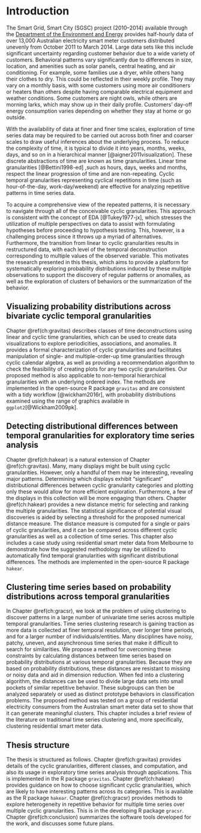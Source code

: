 # Introduction {#ch:intro}

<!-- Introduction -->
<!-- Motivation & Background -->
<!-- Outline of the thesis -->

<!-- To tame the complexity of time, breaking it into years, months, weeks, days and so on in a hierarchical manner is a common way to relate data to time. Such dicrete human made abstractions of time can be thought of as time granularities.(Aigner et al., 2008). -->

<!-- outline the intro chapter structure -->

<!-- This chapter provides an introduction to the study by first discussing the background and context, followed by the overarching research aim and objectives, each of which correspond to each chapter in this thesis. -->

<!-- Background -->

The Smart Grid, Smart City (SGSC) project (2010–2014) available through the [Department of the Environment and Energy](https://data.gov.au/data/organization/doee) provides half-hourly data of over 13,000 Australian electricity smart meter customers distributed unevenly from October 2011 to March 2014. Large data sets like this include significant uncertainty regarding customer behavior due to a wide variety of customers. Behavioral patterns vary significantly due to differences in size, location, and amenities such as solar panels, central heating, and air conditioning. For example, some families use a dryer, while others hang their clothes to dry. This could be reflected in their weekly profile. They may vary on a monthly basis, with some customers using more air conditioners or heaters than others despite having comparable electrical equipment and weather conditions. Some customers are night owls, while others are morning larks, which may show up in their daily profile. Customers' day-off energy consumption varies depending on whether they stay at home or go outside. 

<!-- introducing the overall field-->
With the availability of data at finer and finer time scales, exploration of time series data may be required to be carried out across both finer and coarser scales to draw useful inferences about the underlying process. To reduce the complexity of time, it is typical to divide it into years, months, weeks, days, and so on in a hierarchical manner [@aigner2011visualization]. These discrete abstractions of time are known as time granularities. Linear time granularities [@Bettini1998-ed] ,such as hours, days, weeks and months, respect the linear progression of time and are non-repeating. Cyclic temporal granularities representing cyclical repetitions in time (such as hour-of-the-day, work-day/weekend) are effective for analyzing repetitive patterns in time series data.


To acquire a comprehensive view of the repeated patterns, it is necessary to navigate through all of the conceivable cyclic granularities. This approach is consistent with the concept of EDA [@Tukey1977-jx], which stresses the utilization of multiple perspectives on data to assist with formulating hypotheses before proceeding to hypothesis testing. This, however, is a challenging process since it throws up a myriad of alternatives. Furthermore, the transition from linear to cyclic granularities results in restructured data, with each level of the temporal deconstruction corresponding to multiple values of the observed variable. This motivates the research presented in this thesis, which aims to provide a platform for systematically exploring probability distributions induced by these multiple observations to support the discovery of regular patterns or anomalies, as well as the exploration of clusters of behaviors or the summarization of the behavior.



<!-- There could potentially be many, many ways to analyze the data across cyclic granularities. -->


<!-- For example, data collected at an hourly scale could be analyzed using coarser temporal scales such as days, months or quarters. This approach requires deconstructing time in various possible ways. Moreover, it might often be interesting to capture calendar or periodic effects like month-of-year, day-of-week, or hour-of-day. They help us answer questions like if certain levels of those time deconstructions are characterized by unusual/typical values of the observed variable. For example, certain days of the week or months of the year are likely to be characterized by higher values. Visualizations using linear time granularities are often ineffective in conveying repetitive behaviors because multiple observations are squeezed together in that representation. Hence, we define cyclic granularities for exploring repetitive patterns. There could potentially be many, many cyclic granularities to explore. It is essential to navigate through all the options to get a comprehensive view of the repeated patterns. This idea aligns with the notion of EDA (Tukey 1977), which emphasizes the use of multiple perspectives on data to help formulate hypotheses before proceeding to hypothesis testing. -->

<!-- introduce the specific problem  -->
<!-- ## change in data structure as a result of transitioning from linear to cyclic deconstructions -->
<!-- + Existing approaches, why we need to drill down, or why we want to -- probability distributions -->



<!-- My contribution in this thesis is to explore probability distributions induced by these multiple observations to better understand heterogeneity in repetitive behavior that can arise across temporal dependencies. -->


<!-- Summarizing the probability distribution of these multiple observations to capture both shape and uncertainty could be a potential approach to understanding the underlying distribution of these observations.  -->

<!-- Hence, the overarching research goal is to study the periodic behavior of temporal data in a structured way by studying the probability distributions by best exploiting the characteristics of time. -->




<!-- Following research objectives would facilitate the achievement of this aim -->
<!-- Research objectives -->

<!-- ## Research aims -->


<!-- The first part of the work discusses computation of all possible combinations of cyclic time granularities and a graphical mapping such that distributions of a numeric response variable is displayed across combinations of two cyclic granularities. Even analyzing the distribution of the measured variable across two cyclic granularities at once could amount to displaying many plots in search of potential  patterns. Thus, the first part of the research also introduces "harmony" to denote pairs of granularities that could be analyzed together and reduces the search from all possible options. But this approach is still overwhelming for human consumption because there would still be huge number of harmonies. Hence, the second part of the research extends this work and narrows the search further by finding pair of cyclic granularities which are informative enough and rank them according to their importance. However, to explore periodic patterns of many households, we have to resort to clustering which has been addressed in the third part of the research. Although the motivation came through the smart meter example, this is a problem that is relevant to any temporal data observed more than once per year. -->

## Visualizing probability distributions across bivariate cyclic temporal granularities {#sec:gravitas}

Chapter \@ref(ch:gravitas) describes classes of time deconstructions using linear and cyclic time granularities, which can be used to create data visualizations to explore periodicities, associations, and anomalies. It provides a formal characterization of cyclic granularities and facilitates manipulation of single- and multiple-order-up time granularities through cyclic calendar algebra, as well as providing a recommendation algorithm to check the feasibility of creating plots for any two cyclic granularities. Our proposed method is also applicable to non-temporal hierarchical granularities with an underlying ordered index. The methods are implemented in the open-source R package `gravitas` and are consistent with a tidy workflow [@wickham2016r], with probability distributions examined using the range of graphics available in `ggplot2`[@Wickham2009pk].

 
## Detecting distributional differences between temporal granularities for exploratory time series analysis {#sec:hakear}

Chapter \@ref(ch:hakear) is a natural extension of Chapter \@ref(ch:gravitas). Many, many displays might be built using cyclic granularities. However, only a handful of them may be interesting, revealing major patterns. Determining which displays exhibit "significant" distributional differences between cyclic granularity categories and plotting only these would allow for more efficient exploration. Furthermore, a few of the displays in this collection will be more engaging than others. Chapter \@ref(ch:hakear) provides a new distance metric for selecting and ranking the multiple granularities. The statistical significance of potential visual discoveries is aided by selecting a threshold for the proposed numerical distance measure. The distance measure is computed for a single or pairs of cyclic granularities, and it can be compared across different cyclic granularities as well as a collection of time series. This chapter also includes a case study using residential smart meter data from Melbourne to demonstrate how the suggested methodology may be utilized to automatically find temporal granularities with significant distributional differences. The methods are implemented in the open-source R package `hakear`.

## Clustering time series based on probability distributions across temporal granularities {#sec:gracsr}

In Chapter \@ref(ch:gracsr), we look at the problem of using clustering to discover patterns in a large number of univariate time series across multiple temporal granularities. Time series clustering research is gaining traction as more data is collected at finer temporal resolution, over longer time periods, and for a larger number of individuals/entities. Many disciplines have noisy, patchy, uneven, and asynchronous time series that make it difficult to search for similarities. We propose a method for overcoming these constraints by calculating distances between time series based on probability distributions at various temporal granularities. Because they are based on probability distributions, these distances are resistant to missing or noisy data and aid in dimension reduction. When fed into a clustering algorithm, the distances can be used to divide large data sets into small pockets of similar repetitive behavior. These subgroups can then be analyzed separately or used as distinct prototype behaviors in classification problems. The proposed method was tested on a group of residential electricity consumers from the Australian smart meter data set to show that it can generate meaningful clusters. This chapter includes a brief review of the literature on traditional time series clustering and, more specifically, clustering residential smart meter data.



<!-- Time series clustering research is gaining a lot of importance with more and more time series data recorded at much finer temporal resolution, for a longer period of time and for a larger number of individuals/entities.Similarity searches amongst these long time series are often limited by the type of noisy, patchy, unequal and asynchronous time series common in many fields. In this paper we propose a strategy to alleviate these limitations by  clustering time series based on probability distributions across cyclic temporal granularities. Cyclic granularities are temporal deconstructions of a time period into units such as hour-of-the-day, work-day/weekend, which can be useful for measuring repetitive patterns in large univariate time series data. Thus, looking at the probability distributions across cyclic granularity leads to a method which is robust to missing or noisy data, helps in dimension reduction while ensuring small pockets of similar repetitive behaviors. The method is applied to electricity smart meter dat -->
<!-- The suggested approach was evaluated on a set of benchmark time series on residential electricity customers. The empirical results show that our approach is able to yield meaningful clusters. -->

## Thesis structure

The thesis is structured as follows. Chapter \@ref(ch:gravitas) provides details of the cyclic granularities, different classes, and computation, and also its usage in exploratory time series analysis through applications. This is implemented in the R package `gravitas`. Chapter \@ref(ch:hakear) provides guidance on how to choose significant cyclic granularities, which are likely to have interesting patterns across its categories. This is available as the R package `hakear`. Chapter \@ref(ch:gracsr) provides methods to explore heterogeneity in repetitive behavior for multiple time series over multiple cyclic granularities. This is in the developing R package `gracsr`. Chapter \@ref(ch:conclusion) summarizes the software tools developed for the work, and discusses some future plans.
